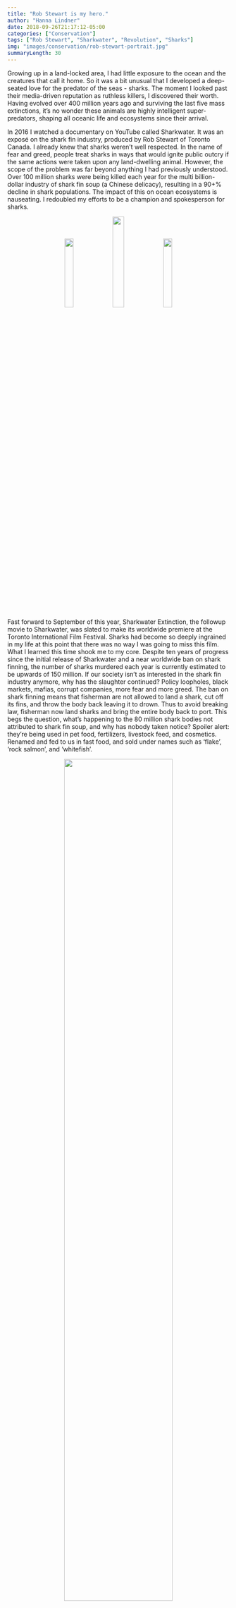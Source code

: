 ```yaml
---
title: "Rob Stewart is my hero."
author: "Hanna Lindner"
date: 2018-09-26T21:17:12-05:00
categories: ["Conservation"]
tags: ["Rob Stewart", "Sharkwater", "Revolution", "Sharks"]
img: "images/conservation/rob-stewart-portrait.jpg"
summaryLength: 30
---
```


Growing up in a land-locked area, I had little exposure to the ocean and the creatures that call it home. So it was a bit unusual that I developed a deep-seated love for the predator of the seas - sharks. The moment I looked past their media-driven reputation as ruthless killers, I discovered their worth. Having evolved over 400 million years ago and surviving the last five mass extinctions, it's no wonder these animals are highly intelligent super-predators, shaping all oceanic life and ecosystems since their arrival.  

In 2016 I watched a documentary on YouTube called Sharkwater. It was an exposé on the shark fin industry, produced by Rob Stewart of Toronto Canada. I already knew that sharks weren't well respected. In the name of fear and greed, people treat sharks in ways that would ignite public outcry if the same actions were taken upon any land-dwelling animal. However, the scope of the problem was far beyond anything I had previously understood. Over 100 million sharks were being killed each year for the multi billion-dollar industry of shark fin soup (a Chinese delicacy), resulting in a 90+\% decline in shark populations. The impact of this on ocean ecosystems is nauseating. I redoubled my efforts to be a champion and spokesperson for sharks.

<center>
[![](/images/conservation/sharkwater1.png){ width=20% }](https://focused-mcclintock-bf8ed8.netlify.com/conservation/sharkwater1.png)
[![](/images/conservation/revolution1.jpg){ width=23% }](https://focused-mcclintock-bf8ed8.netlify.com/conservation/revolution1.jpg)
[![](/images/conservation/sharkwater2.jpeg){ width=20% }](https://focused-mcclintock-bf8ed8.netlify.com/conservation/sharkwater2.jpeg)
</center>

Fast forward to September of this year, Sharkwater Extinction, the followup movie to Sharkwater, was slated to make its worldwide premiere at the Toronto International Film Festival. Sharks had become so deeply ingrained in my life at this point that there was no way I was going to miss this film. What I learned this time shook me to my core. Despite ten years of progress since the initial release of Sharkwater and a near worldwide ban on shark finning, the number of sharks murdered each year is currently estimated to be upwards of 150 million. If our society isn't as interested in the shark fin industry anymore, why has the slaughter continued? Policy loopholes, black markets, mafias, corrupt companies, more fear and more greed. The ban on shark finning means that fisherman are not allowed to land a shark, cut off its fins, and throw the body back leaving it to drown. Thus to avoid breaking law, fisherman now land sharks and bring the entire body back to port. This begs the question, what's happening to the 80 million shark bodies not attributed to shark fin soup, and why has nobody taken notice? Spoiler alert: they're being used in pet food, fertilizers, livestock feed, and cosmetics. Renamed and fed to us in fast food, and sold under names such as 'flake', 'rock salmon', and 'whitefish'.  

<center>
[![](/images/conservation/sharkbodies.jpg){ width=70% }](https://focused-mcclintock-bf8ed8.netlify.com/conservation/sharkbodies.jpg)
</center>

I returned home to Philadelphia and I didn't know what to do. I spoke to my friends (whom I regard as morally good people) about this new information and the general response was "wow, that's crazy." and that's where the conversation ended. Borderline lost, I turned to Rob and his passion again. I watched Revolution, his documentary that was released in-between the two Sharkwater films. Here, Rob realizes the problem stretches far beyond sharks. What's the point of saving sharks, the animals that outlived dinosaurs, if the world's fisheries and forests are projected to be depleted by 2048? If coral reefs, sustaining 25% of ocean life, are estimated to be dead no later than 2070? It's wasn't just about sharks anymore - it's about saving everything, including ourselves.  

Conservation is a tough sell. We tend to live our lives far removed from the destruction we create. Flushing our waste away and tossing out trash, never to be seen again. All day there are societal issues and public matters vying for our attention and money. Nobody wants to hear negative information about how we are trashing our planet because then our morals kick in and we feel the need to behave differently. Yet we've reached a cornerstone where conservation now means preservation of human life on earth. What information could be more important than that? There is nothing if we don't have planet earth - Mars won't be ready within the next 50 years.  

I'm not going to pretend to be an environmental expert but here's what I've learned. Ocean acidification, caused by enormous amounts of carbon dioxide emissions, is perhaps the most pressing threat. Oceans (which take up 90\% of all habitable space on earth and house 80\% of all species) absorb the vast majority of our emissions. In turn, due to increases in carbonic acid, anything that builds a skeleton (phytoplankton, fish, coral reefs, etc.) is subject to dissolution, eliminating keystone species and ecosystems, and greatly disrupting food chains. Bear in mind that oceans, starting with plankton, produce 50-70% of all oxygen on earth. Ocean acidity has increased by 30\% since the Industrial Revolution. A small percentage of change in acidity in your body will kill you. This is a paradigm of exponential growth feeding off finite resources.  

<center>
[![](/images/conservation/albertatarsands.jpg){ width=80% }](https://focused-mcclintock-bf8ed8.netlify.com/conservation/albertatarsands.jpg)
</center>

If you're still with me thus far, there's a chance I've struck a moral or spiritual chord inside of you. While the problem has never been more severe, there's also never been a generation or a movement that cares more to save us. We've let our systems and corporations run rampant, along with our own consumption-centered mindsets. Remember that no matter how far removed our lives may be from the oceans, our decisions still affect them in profound ways. Be a conscious consumer by consuming less and in smarter ways. There's enough plastic waste on earth that we never have to produce any more if we made use of what is already here. Every time you spend a dollar you're voting for the kind of future you want based on who you're giving that money to. Be mindful of what you eat by asking questions about whether it was sourced sustainably and by educating yourself. Pressure government and business leaders to implement and enforce policy that supports conservation. (U.S. general elections are in November, make sure you're [registered to vote](https://www.usa.gov/register-to-vote)!) Have conversations with your peers; when you know and understand what's happening you feel morally compelled to act. Let's bring nature back to the planet. It's time to stop fighting against our problems and fight for a world that is beautiful for all humans and all species. Rob Stewart is my hero because time and time again he's filled me with the purpose needed to make a change and inspire others.  

January 31st, 2017. Rob Stewart went missing off the coast of Florida on a scuba diving expedition for Sharkwater Extinction, and three days later his body was recovered. It was an enormous loss for the community, and I cried - a lot. The Sharkwater team fulfilled Rob's vision for the film and saw it through all the way to its world premiere at TIFF, where I sat and watched with a mix of emotions. Rob Stewart is still my hero for forever changing my world, but the part of his legacy that now resides within me means that it's my duty to try to be a hero too. Sharkwater Extinction is currently touring film festivals across Canada, but will make its way into US theaters, [dates TBD](https://www.sharkwater.com/) - plan to go see it, it will change you. You can download Revolution [here](http://therevolutionmovie.com/index.php/watch-the-movie/) for $3 through Vimeo. The original Sharkwater is harder to find, but Amazon still sells the DVD version [here.](https://www.amazon.com/Sharkwater-Rob-Stewart/dp/B0013D8LHW/ref=sr_1_1?ie=UTF8&qid=1538029124&sr=8-1&keywords=sharkwater+rob+stewart)

<center>
[![](/images/conservation/IMG_5601.jpg){ width=49% }](https://focused-mcclintock-bf8ed8.netlify.com/conservation/IMG_5601.jpg)
[![](/images/conservation/IMG_5589.jpeg){ width=40% }](https://focused-mcclintock-bf8ed8.netlify.com/conservation/IMG_5589.jpeg)
</center>